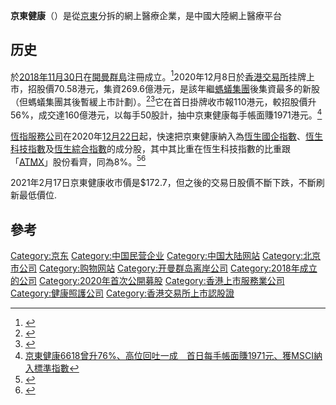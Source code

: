 '''京東健康'''（{{hkex|6618}}）是從[[京東_(網站)|京東]]分拆的網上醫療企業，是中國大陸網上醫療平台

==历史==
於[[2018年|2018年]][[11月30日|11月30日]]在[[開曼群島|開曼群島]]注冊成立。<ref>{{Cite web |url=https://company.stcn.com/gsxw/202011/t20201119_2550450.html |title=全球“最年轻”独角兽，京东健康即将启动招股，估值2000亿 |accessdate=2020-12-15 |archive-date=2020-12-02 |archive-url=https://web.archive.org/web/20201202161014/https://company.stcn.com/gsxw/202011/t20201119_2550450.html |dead-url=no }}</ref>2020年12月8日於[[香港交易所|香港交易所]]挂牌上市，招股價70.58港元，集資269.6億港元，是該年繼[[螞蟻集團|螞蟻集團]]後集資最多的新股（但螞蟻集團其後暫緩上市計劃）。<ref>{{Cite web |url=https://geneonline.news/index.php/2020/12/08/ipo-jd-health/ |title=京東是港交所最大贏家？中國最大醫療平台京東健康正式 IPO |access-date=2020-12-15 |archive-date=2022-05-08 |archive-url=https://web.archive.org/web/20220508062640/https://geneonline.news/2020/12/08/ipo-jd-health/ }}</ref><ref>{{Cite web |url=https://inews.hket.com/article/2802037/%E3%80%90%E6%96%B0%E8%82%A1IPO%E3%80%91%E4%BA%AC%E6%9D%B1%E5%81%A5%E5%BA%B76618%E6%93%AC%E4%B8%8A%E9%99%90%E5%AE%9A%E5%83%B9%E3%80%81%E5%85%A5%E5%A0%B4%E8%B2%BB%E7%B4%843565%E5%85%83%E3%80%80%E5%9C%8B%E9%9A%9B%E9%85%8D%E5%94%AE%E8%B6%85%E8%B3%BC%E9%80%BE4%E5%80%8D%EF%BC%88%E7%AC%AC%E4%B8%89%E7%89%88%EF%BC%89 |title=京東健康6618擬上限定價、入場費約3565元　國際配售超購逾4倍 |access-date=2020-12-15 |archive-date=2021-05-10 |archive-url=https://web.archive.org/web/20210510185559/https://inews.hket.com/article/2802037/%E3%80%90%E6%96%B0%E8%82%A1IPO%E3%80%91%E4%BA%AC%E6%9D%B1%E5%81%A5%E5%BA%B76618%E6%93%AC%E4%B8%8A%E9%99%90%E5%AE%9A%E5%83%B9%E3%80%81%E5%85%A5%E5%A0%B4%E8%B2%BB%E7%B4%843565%E5%85%83%E3%80%80%E5%9C%8B%E9%9A%9B%E9%85%8D%E5%94%AE%E8%B6%85%E8%B3%BC%E9%80%BE4%E5%80%8D%EF%BC%88%E7%AC%AC%E4%B8%89%E7%89%88%EF%BC%89 }}</ref>它在首日掛牌收市報110港元，較招股價升56%，成交達160億港元，以每手50股計，抽中京東健康每手帳面賺1971港元。<ref>[https://inews.hket.com/article/2822637/%E3%80%90%E6%96%B0%E8%82%A1IPO%E3%80%91%E4%BA%AC%E6%9D%B1%E5%81%A5%E5%BA%B76618%E6%9B%BE%E5%8D%8776-%E3%80%81%E9%AB%98%E4%BD%8D%E5%9B%9E%E5%90%90%E4%B8%80%E6%88%90%E3%80%80%E9%A6%96%E6%97%A5%E6%AF%8F%E6%89%8B%E5%B8%B3%E9%9D%A2%E8%B3%BA1971%E5%85%83%E3%80%81%E7%8D%B2MSCI%E7%B4%8D%E5%85%A5%E6%A8%99%E6%BA%96%E6%8C%87%E6%95%B8 京東健康6618曾升76%、高位回吐一成　首日每手帳面賺1971元、獲MSCI納入標準指數]</ref>

[[恆指服務公司|恆指服務公司]]在2020年[[12月22日|12月22日]]起，快速把京東健康納入為[[恆生國企指數|恆生國企指數]]、[[恆生科技指數|恆生科技指數]]及[[恆生綜合指數|恆生綜合指數]]的成分股，其中其比重在恆生科技指數的比重跟「[[阿里巴巴集團|A]][[騰訊|T]][[美團|M]][[小米集團|X]]」股份看齊，同為8%。<ref>{{Cite web |url=http://news.tvb.com/finance/5fd0cd1e34b031e83eb17605/%E4%BA%AC%E6%9D%B1%E5%81%A5%E5%BA%B722%E6%97%A5%E8%B5%B7%E5%B0%87%E7%8D%B2%E7%B4%8D%E5%85%A5%E7%82%BA%E5%9C%8B%E4%BC%81%E6%8C%87%E6%95%B8%E7%A7%91%E6%8A%80%E6%8C%87%E6%95%B8%E5%8F%8A%E6%81%92%E6%8C%87%E7%AD%89%E6%88%90%E5%88%86%E8%82%A1 |title=京東健康22日起將獲納入為國企指數、科技指數及恒指等成分股 |access-date=2020-12-15 |archive-date=2022-05-08 |archive-url=https://web.archive.org/web/20220508062639/https://news.tvb.com/finance/5fd0cd1e34b031e83eb17605/%e4%ba%ac%e6%9d%b1%e5%81%a5%e5%ba%b722%e6%97%a5%e8%b5%b7%e5%b0%87%e7%8d%b2%e7%b4%8d%e5%85%a5%e7%82%ba%e5%9c%8b%e4%bc%81%e6%8c%87%e6%95%b8%e7%a7%91%e6%8a%80%e6%8c%87%e6%95%b8%e5%8f%8a%e6%81%92%e6%8c%87%e7%ad%89%e6%88%90%e5%88%86%e8%82%a1 }}</ref><ref>{{Cite web |url=https://www.hsi.com.hk/static/uploads/contents/zh_hk/news/indexChgNotice/20201209T160000.pdf |title=2020年12月9日 恒生指數系列成份股變動 |access-date=2020年12月15日 |archive-date=2022年3月20日 |archive-url=https://web.archive.org/web/20220320102158/https://www.hsi.com.hk/static/uploads/contents/zh_hk/news/indexChgNotice/20201209T160000.pdf }}</ref>

2021年2月17日京東健康收市價是$172.7，但之後的交易日股價不斷下跌，不斷刷新最低價位.

==參考==
{{reflist}}

{{京东商城}}
{{Hang Seng China Enterprises Index}}
{{Authority control}}
[[Category:京东|Category:京东]]
[[Category:中国民营企业|Category:中国民营企业]]
[[Category:中国大陆网站|Category:中国大陆网站]]
[[Category:北京市公司|Category:北京市公司]]
[[Category:购物网站|Category:购物网站]]
[[Category:开曼群岛离岸公司|Category:开曼群岛离岸公司]]
[[Category:2018年成立的公司|Category:2018年成立的公司]]
[[Category:2020年首次公開募股|Category:2020年首次公開募股]]
[[Category:香港上市服務業公司|Category:香港上市服務業公司]]
[[Category:健康照護公司|Category:健康照護公司]]
[[Category:香港交易所上市認股證|Category:香港交易所上市認股證]]